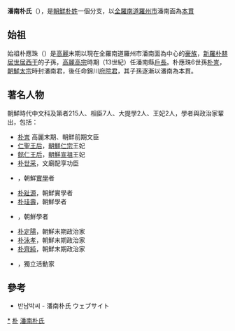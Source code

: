 '''潘南朴氏'''（{{lang-ko|반남 박씨}}），是[[朝鮮|朝鮮]][[朴姓|朴姓]]一個分支，以[[全羅南道|全羅南道]][[羅州市|羅州市]]潘南面為[[本貫|本貫]]

==始祖==
始祖朴應珠（{{lang-ko|박응주}}）是[[高麗|高麗]]末期以現在全羅南道羅州市潘南面為中心的[[豪族|豪族]]，[[新羅|新羅]][[朴赫居世居西干|朴赫居世居西干]]的子孫，[[高麗高宗|高麗高宗]]時期（13世紀）任潘南縣[[戶長|戶長]]。朴應珠6世孫[[朴訔|朴訔]]，[[朝鮮太宗|朝鮮太宗]]時封潘南君，後任命錦川[[府院君|府院君]]，其子孫逐漸以潘南為本貫。

==著名人物==
朝鮮時代中文科及第者215人、相臣7人、大提學2人、王妃2人，學者與政治家輩出，包括：

*[[朴訔|朴訔]]  高麗末期、朝鮮前期文臣
*[[仁聖王后|仁聖王后]]，[[朝鮮仁宗|朝鮮仁宗]]王妃
*[[懿仁王后|懿仁王后]]，[[朝鮮宣祖|朝鮮宣祖]]王妃
*[[朴世采|朴世采]]，文廟配享功臣
*{{link-ko|朴世堂|박세당}}，朝鮮[[實學|實學]]者
*[[朴趾源|朴趾源]]，朝鮮實學者
*[[朴珪壽|朴珪壽]]，朝鮮學者
*{{link-ko|朴泰輔|박태보}}，朝鮮學者
*[[朴定陽|朴定陽]]，朝鮮末期政治家
*[[朴泳孝|朴泳孝]]，朝鮮末期政治家
*[[朴齊純|朴齊純]]，朝鮮末期政治家
*{{link-ko|朴贊翊|박찬익 (1884년)}}，獨立活動家

==參考==
*반남박씨 - 潘南朴氏 ウェブサイト

[[Category:朴姓|*]]
[[Category:朝鮮氏族|朴]]
[[Category:潘南朴氏|]]